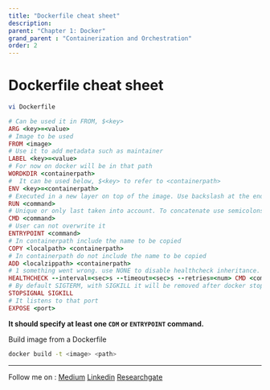 ```yaml
---
title: "Dockerfile cheat sheet"
description:
parent: "Chapter 1: Docker"
grand_parent : "Containerization and Orchestration"
order: 2
---
```


# Dockerfile cheat sheet
```sh
vi Dockerfile
```

```rb
# Can be used it in FROM, $<key>
ARG <key>=<value>
# Image to be used
FROM <image>
# Use it to add metadata such as maintainer
LABEL <key>=<value>
# For now on docker will be in that path
WORDKDIR <containerpath>
#  It can be used below, $<key> to refer to <containerpath>
ENV <key>=<containerpath>
# Executed in a new layer on top of the image. Use backslash at the end to jump of line.
RUN <command>
# Unique or only last taken into account. To concatenate use semicolons. User can overwrite it
CMD <command>
# User can not overwrite it
ENTRYPOINT <command>
# In containerpath include the name to be copied
COPY <localpath> <containerpath>
# In containerpath do not include the name to be copied
ADD <localzippath> <containerpath>
# 1 something went wrong. use NONE to disable healthcheck inheritance. Unique or last
HEALTHCHECK --interval=<sec>s --timeout=<sec>s --retries=<num> CMD <command> || exit 1
# By default SIGTERM, with SIGKILL it will be removed after docker stop <docker>
STOPSIGNAL SIGKILL
# It listens to that port
EXPOSE <port>
```

**It should specify at least one `CDM` or `ENTRYPOINT` command.**

Build image from a Dockerfile
```sh
docker build -t <image> <path>
```

---
Follow me on : [Medium](https://medium.com/@neupane.krishna33)
[Linkedin](https://www.linkedin.com/in/krishna-neupane-50082091/)
[Researchgate](https://www.researchgate.net/profile/Krishna-Neupane)